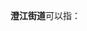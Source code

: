 '''澄江街道'''可以指：
{{PRC admin/disambig|32/02/81/001/000|33/10/03/006/000|34/18/02/002/000}}
{{disambig|cat=四字乡级行政区划消歧义}}